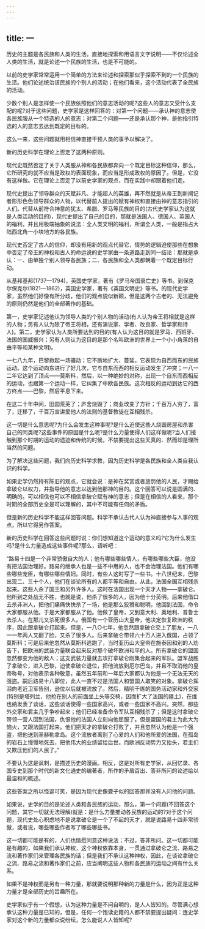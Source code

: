 ```yaml
---
---
---
```

title: 一
---




历史的主题是各民族和人类的生活。直接地探索和用语言文字说明——不仅论述全人类的生活，就是论述一个民族的生活，也是不可能的。

以前的史学家常常运用一个简单的方法来论述和探索那似乎探索不到的一个民族的生活。他们论述统治该民族的个别人的活动；在他们看来，这个活动代表了全民族的活动。

少数个别人是怎样使一个民族依照他们的意志活动的呢?这些人的意志又受什么支配的呢?对于这些问题，史学家是这样回答的：对第一个问题——承认神的意志使各民族服从一个特选的人的意志；对第二个问题——还是承认那个神，是他指引特选的人的意志去达到既定的目标的。

这么一来，这些问题就用相信神直接干预人类的事予以解决了。

新的历史科学在理论上否定了这两种原则。

现代史既然否定了关于人类服从神和各民族都奔向一个既定目标这种信仰，那么，它所研究的就不应当是政权的表面现象，而应当是形成政权的原因了。但是，它没有这样做。它在理论上否定了以前史学家的观点，而在实践中却跟着他们走。

现代史提出了领导群众的天赋非凡、才能超人的英雄，再不然就是从帝王到新闻记者形形色色领导群众的人物，以代替前人提出的赋有神权和直接由神的意志指引的人们。代替从前符合神意的犹太、希腊、罗马等民族的目的(古代史学家认为这就是人类活动的目的)，现代史提出了自己的目的，那就是法国人、德国人、英国人的福利，并且用极端抽象的说法：全人类文明的福利，所谓全人类，一般是指占大陆西北角一小块地方的各民族。

现代史否定了古人的信仰，却没有用新的观点代替它，情势的逻辑迫使那些在想象中否定了帝王的神权和古人的命运说的史学家由一条道路走到同一结论：那就是承认：一、由单独个别人领导各民族；二、各民族和全人类都朝着一个既定目标行动。

从基邦基邦(1737—1794)，英国史学家，著有《罗马帝国衰亡史》等书。到保克尔保克尔(1821—1862)，英国史学家，著有《英国文明史》等书。的现代史学家，虽然他们好像有所分歧，他们的观点貌似新颖，但是这两个古老的、无法避免的原则仍然是他们的全部著作的基础。

第一，史学家记述他认为领导人类的个别人物的活动(有人认为帝王将相就是这样的人物；另有人认为除了帝王将相，还有演说家、学者、改良家、哲学家和诗人)。第二，史学家认为人类所要达到的目的(有人认为这目的就是罗马、西班牙、法国的国威振兴；另有人则认为这目的是那个名叫欧洲的世界上一个小小角落的自由平等和某种文明)。

一七八九年，巴黎掀起一场骚动；它不断地扩大、蔓延，它表现为自西而东的民族运动。这个运动向东进行了好几次，它与自东而西的相反运动发生了冲突；一八一二年它达到了顶点——莫斯科，然后，以一种绝妙的对称，出现一个自东而西相反的运动，也跟第一个运动一样，它纠集了中欧各民族。这次相反的运动到达它的西方终点——巴黎，然后平息下来。

在这二十年中间，田园荒芜了；庐舍烧毁了；商业改变了方针；千百万人穷了，富了，迁移了，千百万宣讲爱他人的法则的基督教徒在互相残杀。

这一切是什么意思呢?为什么会发生这种事呢?是什么迫使这些人烧毁房屋和杀害自己的同类呢?这些事件的原因是什么呢?是什么力量使得人们这样做呢?当人们接触到那个时期的运动的遗迹和传统的时候，不禁要提出这些天真的、然而却是理所当然的问题。

为了解决这些问题，我们向历史科学求教，因为历史科学是各民族和全人类自我认识的科学。

如果史学仍然持有陈旧的观点，它就会说：是神在奖赏或者惩罚他的人民，才赐给拿破仑以权力，并指导他的意志以达到他那神的目的。这个回答可以说是圆满的、明确的。可以相信也可以不相信拿破仑赋有神的意志；但是在相信的人看来，那个时期的全部历史全是可以理解的，其中不可能有任何的矛盾。

但是新的历史科学不能这样回答问题。科学不承认古代人认为神直接参与人事的观点，所以它得另作答案。

新的历史科学在回答这些问题时说：你们想知道这个运动的意义吗?它为什么发生吗?是什么力量造成这些事件呢?那么，请听吧：

“路易十四是一个非常骄傲自大的人；他有哪些哪些情人，有哪些哪些大臣，他没有把法国治理好。路易的继承人也是一些不中用的人，也不会治理法国。他们有哪些哪些宠臣，有哪些哪些情妇。同时，有些人这时写了一些书。十八世纪末，巴黎出现二、三十个人，他们在谈论所有的人都平等和自由。从此，法国全国互相残杀起来。这些人杀了国王和另外许多人。这时在法国出现一个天才人物——拿破仑。他所到之处战无不胜，也就是说，他杀了很多的人，因为他十分英明。后来他借口去杀非洲人，把他们痛痛快快杀了一场，他是那么狡猾和聪明，他回到法国，命令大家都服从他。于是大家都服从了他。他做了皇帝，又到意大利、奥地利、普鲁士去杀人。在那儿又杀死很多人。俄国有一个亚历山大皇帝，他决定恢复欧洲的秩序，因此跟拿破仑打起来。但是，一八○七年，他忽然跟拿破仑交上了朋友，一八一一年两人又翻了脸，又杀了很多人。后来拿破仑带领六十万人进入俄国，占领了莫斯科；可是后来他忽然从莫斯科逃跑了，当时亚历山大皇帝在施泰因和别的人劝告下，把欧洲的武装力量联合起来反对那个破坏欧洲和平的人。所有拿破仑的盟国忽然都变为他的敌人；这支武装力量就去攻打拿破仑刚集合起来的军队。盟军战胜了拿破仑，进入巴黎，迫使拿破仑退位，把他流放到厄尔巴岛，并且不取消他的皇帝称号，对他表示各种敬意，虽然五年前和一年后大家都认为他是一个无法无天的强盗。嗣后路易十八即位，此人一直不过是法国人和盟国人取笑的对象。拿破仑挥泪向老近卫军告别，逊位以后就被流放了。然后，精明干练的国务活动家和外交家(特别是塔列兰，他抢在别人的前面坐上头等交椅，因而扩大了法国的疆土)，在维也纳发表了谈话，这些谈话使得一些国家高兴，或者一些国家不高兴。突然，那些外交家和君主几乎争吵起来；他们已经准备命令军队互相残杀了；但是这时拿破仑带领一营人回到法国，仇恨他的法国人立刻向他屈服了。但是盟国的君主为此大为恼火，又跟法国打起来。他们把天才的拿破仑打败了，并且忽然认为他是一个强盗，把他送到圣赫勒拿岛。这个流放者离别了心爱的人们和他所爱的法国，在孤岛的岩石上慢慢地死去，把他伟大的业绩留给后世。而欧洲反动势力又抬头，君主们又欺压他们的人民了。”

不要认为这是讽刺，是描述历史的漫画。相反，这是对所有史学家，从回忆录、各国专史到那个时代的新文化通史的编著者，所作的矛盾百出、答非所问的论述给以最温和的概述。

这些答案之所以怪诞可笑，是因为现代史像聋子似的回答那并没有人问他的问题。

如果说，史学的目的是论述人类和各民族的运动，那么，第一个问题(不回答这个问题，其它一切就无法理解)就是：是什么力量推动各民族的运动的?对于这个问题，现代史处心积虑地不是说拿破仑是一个了不起的天才，就是说路易十四非常骄傲，或者说，哪些哪些作者写了哪些哪些书。

这一切都可能是有的，人们也情愿同意这种说法；不过，答非所问。这一切都可能是有趣的，如果我们承认神权，这个神权依靠本身，一贯通过拿破仑之流、路易之流和著作家们来管理各民族的话；但是我们不承认这种神权，因此，在谈论拿破仑之流、路易之流和著作家们之前，应当阐明这些人物和各民族的运动之间有什么关系。

如果不是神权而是另有一种力量，那就要说明那种新的力量是什么，因为正是这种力量才是全部历史的旨趣所在。

史学家似乎有一个假想，认为这种力量是不问自明的，是人人皆知的。尽管满心想承认这种力量是已知的，但是，任何一个饱读史籍的人都不禁要提出疑问：连史学家对这个新的力量都众说纷纭，怎么能说人人皆知呢?